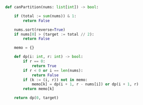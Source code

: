 ```python meta="source=problems/416-partition-equal-subset-sum/solution.py"
def canPartition(nums: list[int]) -> bool:

    if (total := sum(nums)) & 1:
        return False

    nums.sort(reverse=True)
    if nums[0] > (target := total // 2):
        return False

    memo = {}

    def dp(i: int, r: int) -> bool:
        if r == 0:
            return True
        if r < 0 or i == len(nums):
            return False
        if (k := (i, r)) not in memo:
            memo[k] = dp(i + 1, r - nums[i]) or dp(i + 1, r)
        return memo[k]

    return dp(0, target)
```